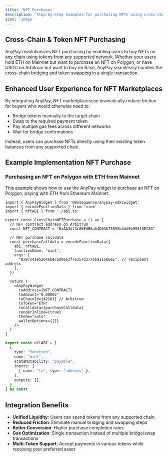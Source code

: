 ```yaml
---
title: 'NFT Purchases'
description: 'Step-by-step examples for purchasing NFTs using cross-chain payments and multi-token support'
icon: 'image'
---
```


## Cross-Chain & Token NFT Purchasing

AnyPay revolutionizes NFT purchasing by enabling users to buy NFTs on any chain using tokens from any supported network. Whether your users hold ETH on Mainnet but want to purchase an NFT on Polygon, or have USDC on Arbitrum but want to buy on Base, AnyPay seamlessly handles the cross-chain bridging and token swapping in a single transaction.

## Enhanced User Experience for NFT Marketplaces

By integrating AnyPay, NFT marketplacescan dramatically reduce friction for buyers who would otherwise need to:
- Bridge tokens manually to the target chain
- Swap to the required payment token
- Pay multiple gas fees across different networks
- Wait for bridge confirmations

Instead, users can purchase NFTs directly using their existing token balances from any supported chain.

## Example Implementation NFT Purchase

### Purchasing an NFT on Polygon with ETH from Mainnet

This example shows how to use the AnyPay widget to purchase an NFT on Polygon, paying with ETH from Ethereum Mainnet:

<CodeGroup>

```tsx NFTPurchase.tsx
import { AnyPayWidget } from '@0xsequence/anypay-sdk/widget'
import { encodeFunctionData } from 'viem'
import { nftABI } from './abi.ts'

export const CrossChainNFTPurchase = () => {
  // NFT contract address on Arbitrum
  const NFT_CONTRACT = "0xAA3df3c86EdB6aA4D03b75092b4dd0b99515EC83"
  
  // NFT purchase calldata
  const purchaseCalldata = encodeFunctionData({
    abi: nftABI,
    functionName: 'mint',
    args: [
      "0x97c4a952b46becad0663f76357d3776ba11566e1", // recipient address
    ],
  })

  return (
    <AnyPayWidget
      toAddress={NFT_CONTRACT}
      toAmount="0.00002"
      toChainId={42161} // Arbitrum
      toToken="ETH"
      toCalldata={purchaseCalldata}
      renderInline={true}
      theme="auto"
      walletOptions={[]}
    />
  )
}
```

```typescript abi.ts
export const nftABI = [
  {
    type: "function",
    name: "mint",
    stateMutability: "payable",
    inputs: [
      { name: "to", type: "address" },
    ],
    outputs: [],
  },
] as const
```

</CodeGroup>

## Integration Benefits

- **Unified Liquidity**: Users can spend tokens from any supported chain
- **Reduced Friction**: Eliminate manual bridging and swapping steps
- **Better Conversion**: Higher purchase completion rates
- **Gas Optimization**: Single transaction instead of multiple bridge/swap transactions
- **Multi-Token Support**: Accept payments in various tokens while receiving your preferred asset
